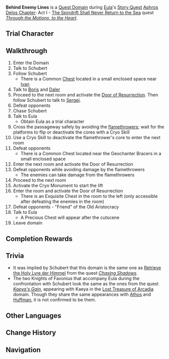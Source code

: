 {{Domain Infobox
|image        = Domain Retrieve the Holy Lyre der Himmel.png
|type         = Quest
|description  = After winning [[Schubert]]'s trust, he has decided to take you to see his "friends from a distant land."<br />The Fatui may be skulking within, so make sure to be fully prepared before stepping forward to investigate.
|quest        = Through the Motions, to the Heart
|quest_type   = Story
|region       = Mondstadt
|area         = Starfell Valley
|subarea      = Springvale
|requiredAR   = 40
|recLevel     = WL-dependent <!--47 at wl3-->
|recElements  = Hydro, Cryo
|trial        = Eula
}}
'''Behind Enemy Lines''' is a [[Quest Domain]] during [[Eula]]'s [[Story Quest]] [[Aphros Delos Chapter]]: Act I - [[The Spindrift Shall Never Return to the Sea]] quest ''[[Through the Motions, to the Heart]]''.

==Trial Character==
{{Trial Character
|wl                     = 3, 8

|character_name          = Eula
|character_level8        = 90
|constellation8          = 3
|weapon_name             = Song of Broken Pines
|weapon_level8           = 90
|refinement8             = 1
|artifact_flower         = Royal Flora
|artifact_feather        = Royal Plume
|artifact_sands          = Royal Pocket Watch
|artifact_goblet         = Royal Silver Urn
|artifact_circlet        = Royal Masque
|artifact_level8         = 20
|set1                    = Noblesse Oblige
|set1_piece_bonus        = 4
|normal_attack_talent8   = 7
|elemental_skill_talent8 = 7
|elemental_burst_talent8 = 10
|hp8                     = 27,440
|atk8                    = 2,347
|def8                    = 891
|em8                     = 105
|er8                     = 135.0%
|crit_rate8              = 57.1%
|crit_dmg8               = 130.3%
|phy_dmg8                = 20.7%

|character_level3        = 47
|constellation3          = 3
|weapon_level3           = 47
|refinement3             = 1
|artifact_flower3        = Medal of the Brave
|artifact_feather3       = Prospect of the Brave
|artifact_sands3         = Fortitude of the Brave
|artifact_goblet3        = Outset of the Brave
|artifact_circlet3       = Crown of the Brave
|artifact_level3         = 14
|set1_3                  = Brave Heart
|set1_piece_bonus_3      = 4
|normal_attack_talent3   = 2
|elemental_skill_talent3 = 2
|elemental_burst_talent3 = 5
|hp3                     = 14,103
|atk3                    = 1,236
|def3                    = 373
|em3                     = 17
|er3                     = 104.7%
|crit_rate3              = 37.0%
|crit_dmg3               = 82.0%
|phy_dmg3                = 12.5%
}}

==Walkthrough==
# Enter the Domain
# Talk to Schubert
# Follow Schubert
#* There is a Common [[Chest]] located in a small enclosed space near [[Ivan]]
# Talk to [[Boris]] and [[Daler]]
# Proceed to the next room and activate the [[Door of Resurrection]]. Then follow Schubert to talk to [[Sergei]].
# Defeat opponents {{Enemy List|Fatui Anemoboxer Vanguard;Fatui Electrohammer Vanguard}}
# Chase Schubert
# Talk to Eula
#* Obtain Eula as a trial character
# Cross the passageway safely by avoiding the [[flamethrowers]]; wait for the platforms to flip or deactivate the cores with a Cryo Skill
# Use a Cryo Skill to deactivate the flamethrower's core to enter the next room
# Defeat opponents {{Enemy List|Fatui Geochanter Bracer*2}}
#* There is a Common Chest located near the Geochanter Bracers in a small enclosed space
# Enter the next room and activate the Door of Resurrection
# Defeat opponents while avoiding damage by the flamethrowers {{Enemy List|Fatui Anemoboxer Vanguard;Fatui Electrohammer Vanguard;Fatui Hydrogunner Legionnaire;Fatui Pyroslinger Bracer;Fatui Geochanter Bracer*2}}
#* The enemies can take damage from the flamethrowers
# Proceed to the next room
# Activate the Cryo Monument to start the lift
# Enter the room and activate the Door of Resurrection
#* There is an Exquisite Chest in the room to the left (only accessible after defeating the enemies in the room)
# Defeat opponents {{Enemy List|Fatui Pyro Agent|text=Sergei|link=Sergei*1}} - "Friend" of the Old Aristocracy {{Enemy List|Fatui Geochanter Bracer*2}}
# Talk to Eula
#* A Precious Chest will appear after the cutscene
# Leave domain

==Completion Rewards==
{{Card|Shivada Jade Fragment|1}}
{{Card|Adventurer's Experience|2}}
{{Card|Mystic Enhancement Ore|2}}
{{Card|Mora|10000}}

==Trivia==
* It was implied by Schubert that this domain is the same one as [[Retrieve the Holy Lyre der Himmel]] from the quest ''[[Chasing Shadows]]''.
* The two Knights of Favonius that accompany Eula during the confrontation with Schubert look the same as the ones from the quest ''[[Kaeya's Gain]]'', appearing with Kaeya in the [[Lost Treasure of Arcadia]] domain. Though they share the same appearances with [[Athos]] and [[Huffman]], it is not confirmed to be them.

==Other Languages==
{{Other Languages
|en      = Behind Enemy Lines
|zhs     = 深入敌阵
|zhs_rm  = Shēnrù Dízhèn
|zht     = 深入敵陣
|zht_rm  = Shēnrù Dízhèn
|zh_tl   = Deep into Enemy Lines
|ja      = 敵陣突入
|ja_rm   = Tekijin Totsunyuu
|ja_tl   = Breaking Into Enemy Lines
|ko      = 적진 진입
|ko_rm   = Jeokjin Jin'ip
|ko_tl   = Deep into Enemy Lines
|es      = Tras las líneas enemigas
|es_tl   = Behind Enemy Lines
|fr      = Derrière les lignes ennemies
|fr_tl   = Behind Enemy Lines
|ru      = Среди врагов
|ru_tl   = Amidst Enemies
|th      = เข้าไปในแนวศัตรู
|th_rm   = 
|th_tl   = Enter into Enemy Lines
|vi      = Thâm Nhập Trận Địch
|vi_tl   = 
|de      = Tief in das feindliche Lager
|de_tl   = Deep within the Enemy Encampment
|id      = Memasuki Garis Musuh
|id_tl   = Entering Enemy Lines
|pt      = Penetre as Linhas Inimigas
|pt_tl   = Penetrate the Enemy Lines
|tr      = Düşman Hattının Gerisinde
|tr_tl   = 
|it      = Dietro le linee nemiche
|it_tl   = 
}}

==Change History==
{{Change History|1.5}}

==Navigation==
{{Domain Navbox|Temporary}}